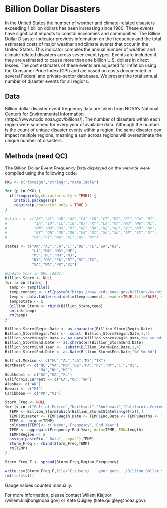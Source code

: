 # Billion Dollar Disasters

In the United States the number of weather and climate-related disasters exceeding 1 billion dollars has been increasing since 1980. These events have significant impacts to coastal economies and communities. The Billion Dollar Disaster indicator provides information on the frequency and the total estimated costs of major weather and climate events that occur in the United States. This indicator compiles the annual number of weather and climate-related disasters across seven event types. Events are included if they are estimated to cause more than one billion U.S. dollars in direct losses. The cost estimates of these events are adjusted for inflation using the Consumer Price Index (CPI) and are based on costs documented in several Federal and private-sector databases. We present the total annual number of disaster events for all regions.

## Data

Billion dollar disaster event frequency data are taken from NOAA’s National Centers for Environmental Information (https://www.ncdc.noaa.gov/billions/). The number of disasters within each region were summed for every year of available data. Although the number is the count of unique disaster events within a region, the same disaster can impact multiple regions, meaning a sum across regions will overestimate the unique number of disasters.

## Methods (need QC)

The Billion Dollar Event Frequency Data displayed on the website were compiled using the following code:

```r
PKG <- c("foreign","stringr","data.table")

for (p in PKG) {
  if(!require(p,character.only = TRUE)) {  
    install.packages(p)
    require(p,character.only = TRUE)}
}

#states <- c("AK","AL","AR","AZ","CA","CO","CT","DE","FL","GA","HI",
#            "IA","ID","IL","IN","KS","KY","LA","MA","MD","ME","MI",
#            "MN","MO","MS","MT","NC","ND","NE","NH","NJ","NM","NV",
#            "NY","OH","OK","OR","PA","RI","SC","SD","TN","TX","UT",
#           "VA","VT","WA","WI","WV","WY")

states <- c("AK","AL","CA","CT","DE","FL","GA","HI",
            "LA","MA","MD","ME",
            "MS","NC","NH","NJ",
            "NY","OR","PA","RI","SC","TX",
            "VA","WA","PR","VI")

#Update Year in URL (2021)
Billion_Storm <- NULL
for (x in states) {
  temp <- tempfile()
  temp.connect <- url(paste0("https://www.ncdc.noaa.gov/billions/events-",x,"-1980-2021.csv", sep=""))
  temp <- data.table(read.delim(temp.connect, header=TRUE,fill=FALSE, stringsAsFactors=FALSE,skip=1, sep=","))
  temp$State <- x
  Billion_Storm <- rbind(Billion_Storm,temp)
  unlink(temp)
  rm(temp)
}

Billion_Storm$Begin.Date <- as.character(Billion_Storm$Begin.Date)
Billion_Storm$Begin.Year <-  substr(Billion_Storm$Begin.Date,1,4)
Billion_Storm$Begin.Date <- as.Date(Billion_Storm$Begin.Date,"%Y %m %d")
Billion_Storm$End.Date <- as.character(Billion_Storm$End.Date)
Billion_Storm$End.Year <-  substr(Billion_Storm$End.Date,1,4)
Billion_Storm$End.Date <- as.Date(Billion_Storm$End.Date,"%Y %m %d")

Gulf.of.Mexico <- c("FL","AL","LA","MS","TX")
Northeast <- c("NC","VA","MD","DE","PA","NJ","NY","CT","RI",
               "MA","NH","ME")
Southeast <- c("SC","GA","FL")
California.Current <- c("CA","OR","WA")
Alaska<- c("AK")
Hawaii <- c("HI")
Caribbean <- c("PR","VI")

Storm_Freq <- NULL
for (x in c("Gulf.of.Mexico","Northeast","Southeast","California.Current","Alaska","Hawaii","Caribbean")) {
  TEMP <- Billion_Storm[which(Billion_Storm$State%in%get(x)),]
  TEMP$Disaster <- TEMP$Begin.Date <- TEMP$End.Date <- TEMP$Deaths <- TEMP$State <- TEMP$Begin.Year <- NULL
  TEMP <- unique(TEMP)
  colnames(TEMP)<- c('Name','Frequency','End.Year')
  TEMP <- aggregate(Frequency~End.Year, data=TEMP, FUN=length)
  TEMP$Region <- x
  assign(paste0(x,"_Data", sep=""),TEMP)
  Storm_Freq <- rbind(Storm_Freq,TEMP)
  rm(TEMP)
}

Storm_Freq_F <- spread(Storm_Freq,Region,Frequency)

write.csv(Storm_Freq_F,file="C:/Users/... your path.../Billion_Dollar_Storms_1980_Present.csv")
rm(list=ls())

```

Gauge values counted manually.

For more information, please contact Willem Klajbor (willem.klajbor@noaa.gov) or Kate Quigley (kate.quigley@noaa.gov).

